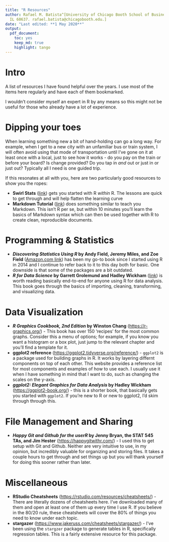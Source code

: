 ```yaml
---
title: "R Resources"
author: Rafael M. Batista^[University of Chicago Booth School of Business, Chicago,
  IL 60637. rafael.batista@chicagobooth.edu.]
date: "Last edited: **1 May 2020**"
output:
  pdf_document:
    toc: yes
    keep_md: true
    highlight: tango
---
```


\pagebreak

# Intro 

A list of resources I have found helpful over the years. I use most of the items here regularly and have each of them bookmarked. 

I wouldn't consider myself an expert in R by any means so this might not be useful for those who already have a lot of experience.  


# Dipping your toes

When learning something new a bit of hand-holding can go a long way. For example, when I get to a new city with an unfamiliar bus or train system, I will often avoid using that mode of transportation until I've gone on it at least once with a local, just to see how it works - do you pay on the train or before your board? Is change provided? Do you tap in *and* out or just in or just out? Typically all I need is one guided trip. 

If this resonates at all with you, here are two particularly good resources to show you the ropes:

  * **Swirl Stats** ([link](https://swirlstats.com/)) gets you started with R *within* R. The lessons are quick to get through and will help flatten the learning curve
  * **Markdown Tutorial** ([link](https://www.markdowntutorial.com/)) does something similar to teach you Markdown. This isn't R per se, but within 10 minutes you'll learn the basics of Markdown syntax which can then be used together with R to create clean, reproducible documents. 
  
  

# Programming & Statistics

  * ***Discovering Statistics Using R* by Andy Field, Jeremy Miles, and Zoe Field** ([Amazon.com link](https://www.amazon.com/dp/B00HPZ4VVM/ref=cm_sw_em_r_mt_dp_U_STnREbTZY2G0S)) has been my go-to book since I started using R in 2014 and I continue to refer back to it to this day both for basic. One downside is that some of the packages are a bit outdated. 
  * ***R for Data Science* by Garrett Grolemund and Hadley Wickham** ([link](https://r4ds.had.co.nz/)) is worth reading basically end-to-end for anyone using R for data analysis. This book goes through the basics of importing, cleaning, transforming, and visualizing data.
  
  
  
  
# Data Visualization

  * ***R Graphics Cookbook, 2nd Edition* by Winston Chang** (<https://r-graphics.org/>) - This book has over 150 'recipes' for the most common graphs. Consider this a menu of options; for example, if you know you want a histogram or a box plot, just jump to the relevant chapter and you'll find a template for it.
  * **ggplot2 reference** (<https://ggplot2.tidyverse.org/reference/>) - `ggplot2` is a package used for building graphs in R. It works by layering differnt components on top of each other. This website provides a reference list for most components and examples of how to use each. I usually use it when I have something in mind that I want to do, such as changing the scales on the y-axis.
  * ***ggplot2: Elegant Graphics for Data Analysis* by Hadley Wickham** (<https://ggplot2-book.org/>) - this is a shorter book, that basically gets you started with `ggplot2`. If you're new to R or new to ggplot2, I'd skim through through this. 


# File Management and Sharing

  * ***Happy Git and Github for the userR* by Jenny Bryan, the STAT 545 TAs, and Jim Hester** (<https://happygitwithr.com/>) - I used this to get setup with Git and Github. Neither are very intuitive to use, in my opinion, but incredibly valuable for organizing and storing files. It takes a couple hours to get through and set things up but you will thank yourself for doing this sooner rather than later. 
  
  
  
# Miscellaneous

  * **RStudio Cheatsheets** (<https://rstudio.com/resources/cheatsheets/>) - There are literally dozens of cheatsheets here. I've downloaded many of them and open at least one of them up every time I use R. If you believe in the 80/20 rule, these cheatsheets will cover the 80\% of things you need to know under each topic.
  * **stargazer** (<https://www.jakeruss.com/cheatsheets/stargazer/>) - I've been using the `stargzer` package to generate tables in R, specifically regression tables. This is a fairly extensive resource for this package. 
  
